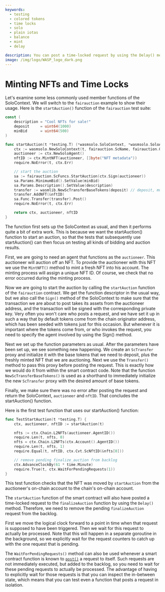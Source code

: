 ```yaml
---
keywords:
  - testing
  - colored tokens
  - time locks
  - solo
  - plain iotas
  - balance
  - mint
  - delay

description: You can post a time-locked request by using the Delay() method. You can mint NFTs by using the MintNFT() method.
image: /img/logo/WASP_logo_dark.png
---
```



# Minting NFTs and Time Locks

Let's examine some less commonly used member functions of the SoloContext. We will switch
to the `fairauction` example to show their usage. Here is the `startAuction()` function of
the `fairauction` test suite:

<Tabs groupId="language" queryString>

<TabItem value="go" label="Go">

```go
const (
    description = "Cool NFTs for sale!"
    deposit     = uint64(1000)
    minBid      = uint64(500)
)

func startAuction(t *testing.T) (*wasmsolo.SoloContext, *wasmsolo.SoloAgent, wasmtypes.ScNftID) {
    ctx := wasmsolo.NewSoloContext(t, fairauction.ScName, fairauction.OnDispatch)
    auctioneer := ctx.NewSoloAgent()
    nftID := ctx.MintNFT(auctioneer, []byte("NFT metadata"))
    require.NoError(t, ctx.Err)

    // start the auction
    sa := fairauction.ScFuncs.StartAuction(ctx.Sign(auctioneer))
    sa.Params.MinimumBid().SetValue(minBid)
    sa.Params.Description().SetValue(description)
    transfer := wasmlib.NewScTransferBaseTokens(deposit) // deposit, must be >=minimum*margin
    transfer.AddNFT(&nftID)
    sa.Func.Transfer(transfer).Post()
    require.NoError(t, ctx.Err)

    return ctx, auctioneer, nftID
}
```

</TabItem>
</Tabs>

The function first sets up the SoloContext as usual, and then it performs quite a bit of
extra work. This is because we want the startAuction() function to start an auction, so
that the tests that subsequently use startAuction() can then focus on testing all kinds of
bidding and auction results.

First, we are going to need an agent that functions as the `auctioneer`. This auctioneer
will auction off an NFT. To provide the auctioneer with this NFT we use the `MintNFT()`
method to mint a fresh NFT into his account. The minting process will assign a unique NFT
ID. Of course, we check that no error occurred during the minting process.

Now we are going to start the auction by calling the `startAuction` function of the
`fairauction` contract. We get the function descriptor in the usual way, but we also call
the `Sign()` method of the SoloContext to make sure that the transaction we are about to
post takes its assets from the auctioneer address, and the transaction will be signed with
the corresponding private key. Very often you won't care who posts a request, and we have
set it up in such a way that by default tokens come from the chain originator address,
which has been seeded with tokens just for this occasion. But whenever it is important
where the tokens come from, or who invokes the request, you need to specify the agent
involved by using the Sign() method.

Next we set up the function parameters as usual. After the parameters have been set up, we
see something new happening. We create an `ScTransfer` proxy and initialize it with the
base tokens that we need to deposit, plus the freshly minted NFT that we are auctioning.
Next we use the `Transfer()` method to pass this proxy before posting the request. This is
exactly how we would do it from within the smart contract code. Note that the function
`NewScTransferBaseTokens()` is used as a shorthand to immediately initialize the new
`ScTransfer` proxy with the desired amount of base tokens.

Finally, we make sure there was no error after posting the request and return the
SoloContext, `auctioneer` and `nftID`. That concludes the startAuction() function.

Here is the first test function that uses our startAuction() function:

<Tabs groupId="language" queryString>

<TabItem value="go" label="Go">

```go
func TestStartAuction(t *testing.T) {
    ctx, auctioneer, nftID := startAuction(t)

    nfts := ctx.Chain.L2NFTs(auctioneer.AgentID())
    require.Len(t, nfts, 0)
    nfts = ctx.Chain.L2NFTs(ctx.Account().AgentID())
    require.Len(t, nfts, 1)
    require.Equal(t, nftID, ctx.Cvt.ScNftID(&nfts[0]))

    // remove pending finalize_auction from backlog
    ctx.AdvanceClockBy(61 * time.Minute)
    require.True(t, ctx.WaitForPendingRequests(1))
}
```

</TabItem>
</Tabs>

This test function checks that the NFT was moved by `startAuction` from the auctioneer's
on-chain account to the chain's on-chain account.

The `startAuction` function of the smart contract will also have posted a time-locked
request to the `finalizeAuction` function by using the `Delay()` method. Therefore, we
need to remove the pending `finalizeAuction` request from the backlog.

First we move the logical clock forward to a point in time when that request is supposed
to have been triggered. Then we wait for this request to actually be processed. Note that
this will happen in a separate goroutine in the background, so we explicitly wait for the
request counters to catch up with the one request that is pending.

The `WaitForPendingRequests()` method can also be used whenever a smart contract function
is known to [`post()`](../schema-tool/post.mdx) a request to itself. Such requests are not immediately
executed, but added to the backlog, so you need to wait for these pending requests to
actually be processed. The advantage of having to explicitly wait for those requests is
that you can inspect the in-between state, which means that you can test even a function
that posts a request in isolation.

